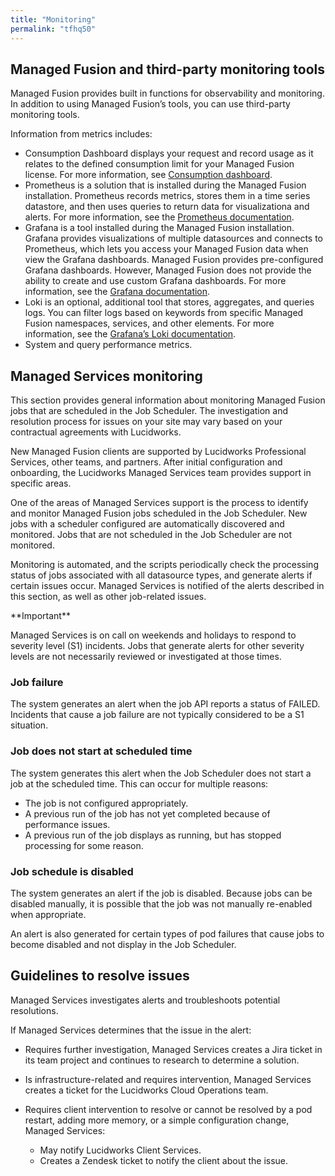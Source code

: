```yaml
---
title: "Monitoring"
permalink: "tfhq50"
---
```


## Managed Fusion and third-party monitoring tools

Managed Fusion provides built in functions for observability and monitoring. In addition to using Managed Fusion’s tools, you can use third-party monitoring tools.

Information from metrics includes:

* Consumption Dashboard displays your request and record usage as it relates to the defined consumption limit for your Managed Fusion license. For more information, see [Consumption dashboard](/managed-fusion/5.9/by1c84/consumption-dashboard).
* Prometheus is a solution that is installed during the Managed Fusion installation. Prometheus records metrics, stores them in a time series datastore, and then uses queries to return data for visualizationa and alerts. For more information, see the [Prometheus documentation](https://prometheus.io/docs).
* Grafana is a tool installed during the Managed Fusion installation. Grafana provides visualizations of multiple datasources and connects to Prometheus, which lets you access your Managed Fusion data when view the Grafana dashboards. Managed Fusion provides pre-configured Grafana dashboards. However, Managed Fusion does not provide the ability to create and use custom Grafana dashboards. For more information, see the [Grafana documentation](https://grafana.com/docs).
* Loki is an optional, additional tool that stores, aggregates, and queries logs. You can filter logs based on keywords from specific Managed Fusion namespaces, services, and other elements. For more information, see the [Grafana’s Loki documentation](https://grafana.com/docs/loki).
* System and query performance metrics.

## Managed Services monitoring

<Note>
This section provides general information about monitoring Managed Fusion jobs that are scheduled in the Job Scheduler. The investigation and resolution process for issues on your site may vary based on your contractual agreements with Lucidworks.
</Note>

New Managed Fusion clients are supported by Lucidworks Professional Services, other teams, and partners. After initial configuration and onboarding, the Lucidworks Managed Services team provides support in specific areas.

One of the areas of Managed Services support is the process to identify and monitor Managed Fusion jobs scheduled in the Job Scheduler. New jobs with a scheduler configured are automatically discovered and monitored. Jobs that are not scheduled in the Job Scheduler are not monitored.

Monitoring is automated, and the scripts periodically check the processing status of jobs associated with all datasource types, and generate alerts if certain issues occur. Managed Services is notified of the alerts described in this section, as well as other job-related issues.

<Note>
**Important**

Managed Services is on call on weekends and holidays to respond to severity level (S1) incidents. Jobs that generate alerts for other severity levels are not necessarily reviewed or investigated at those times.
</Note>

### Job failure

The system generates an alert when the job API reports a status of FAILED. Incidents that cause a job failure are not typically considered to be a S1 situation.

### Job does not start at scheduled time

The system generates this alert when the Job Scheduler does not start a job at the scheduled time. This can occur for multiple reasons:

* The job is not configured appropriately.
* A previous run of the job has not yet completed because of performance issues.
* A previous run of the job displays as running, but has stopped processing for some reason.

### Job schedule is disabled

The system generates an alert if the job is disabled. Because jobs can be disabled manually, it is possible that the job was not manually re-enabled when appropriate.

An alert is also generated for certain types of pod failures that cause jobs to become disabled and not display in the Job Scheduler.

## Guidelines to resolve issues

Managed Services investigates alerts and troubleshoots potential resolutions.

If Managed Services determines that the issue in the alert:

* Requires further investigation, Managed Services creates a Jira ticket in its team project and continues to research to determine a solution.
* Is infrastructure-related and requires intervention, Managed Services creates a ticket for the Lucidworks Cloud Operations team.
* Requires client intervention to resolve or cannot be resolved by a pod restart, adding more memory, or a simple configuration change, Managed Services:

  + May notify Lucidworks Client Services.
  + Creates a Zendesk ticket to notify the client about the issue.